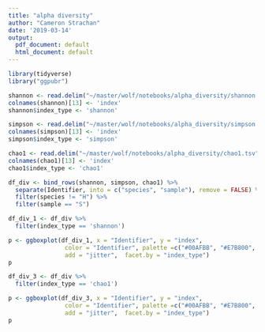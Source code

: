```yaml
---
title: "alpha diversity"
author: "Cameron Strachan"
date: '2019-03-14'
output:
  pdf_document: default
  html_document: default
---
```



```r
library(tidyverse)
library("ggpubr")
```

```r
shannon <- read.delim("~/master/wolf/notebooks/alpha_diversity/shannon.tsv", comment.char="#")
colnames(shannon)[13] <- 'index'
shannon$index_type <- 'shannon'

simpson <- read.delim("~/master/wolf/notebooks/alpha_diversity/simpson.tsv", comment.char="#")
colnames(simpson)[13] <- 'index'
simpson$index_type <- 'simpson'

chao1 <- read.delim("~/master/wolf/notebooks/alpha_diversity/chao1.tsv", comment.char="#")
colnames(chao1)[13] <- 'index'
chao1$index_type <- 'chao1'

df_div <- bind_rows(shannon, simpson, chao1) %>%
  separate(Identifier, into = c("species", "sample"), remove = FALSE) %>%
  filter(species != "H") %>%
  filter(sample == "S")
```

```r
df_div_1 <- df_div %>%
  filter(index_type == 'shannon')

p <- ggboxplot(df_div_1, x = "Identifier", y = "index",
                color = "Identifier", palette =c("#00AFBB", "#E7B800", "#FC4E07"),
                add = "jitter",  facet.by = "index_type")
p
```


```r
df_div_3 <- df_div %>%
  filter(index_type == 'chao1')

p <- ggboxplot(df_div_3, x = "Identifier", y = "index",
                color = "Identifier", palette =c("#00AFBB", "#E7B800", "#FC4E07"),
                add = "jitter",  facet.by = "index_type")
p
```
